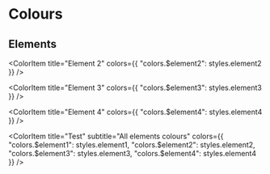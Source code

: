 
<Meta title="Design System/Styles/Colors" />

# Colours

## Elements

<ColorPalette>
  <ColorItem title="Element 1" colors={{ "colors.$element1": styles.element1 }} />

  <ColorItem title="Element 2" colors={{ "colors.$element2": styles.element2 }} />

  <ColorItem title="Element 3" colors={{ "colors.$element3": styles.element3 }} />

  <ColorItem title="Element 4" colors={{ "colors.$element4": styles.element4 }} />

  <ColorItem
    title="Test"
    subtitle="All elements colours"
    colors={{ "colors.$element1": styles.element1,
              "colors.$element2": styles.element2,
              "colors.$element3": styles.element3,
              "colors.$element4": styles.element4 }}
  />
</ColorPalette>
